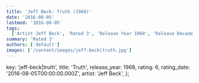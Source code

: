 ```yaml
---
title: 'Jeff Beck: Truth (1968)'
date: '2016-08-05'
lastmod: '2016-08-05'
tags:
  ['Artist Jeff Beck', 'Rated 3', 'Release Year 1968', 'Release Decade 1960']
summary: 'Rated 3'
authors: ['default']
images: ['/content/images/jeff-beck|truth.jpg']
---
```


  key: 'jeff-beck|truth',
  title: 'Truth',
  release_year: 1968,
  rating: 6,
  rating_date: '2016-08-05T00:00:00.000Z',
  artist: 'Jeff Beck',
};

<MusicRating data={data} />
